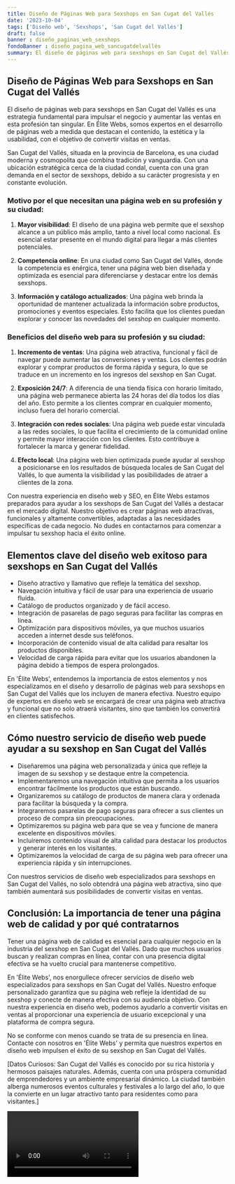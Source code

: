 ```yaml
---
title: Diseño de Páginas Web para Sexshops en San Cugat del Vallés
date: '2023-10-04'
tags: ['Diseño web', 'Sexshops', 'San Cugat del Vallés']
draft: false
banner : diseño_paginas_web_sexshops
fondoBanner : diseño_pagina_web_sancugatdelvallés
summary: El diseño de páginas web para sexshops en San Cugat del Vallés es una estrategia fundamental para impulsar el negocio y aumentar las ventas en esta profesión tan singular. En Élite Webs, somos expertos en el desarrollo de páginas web a medida que destacan el contenido, la estética y la usabilidad, con el objetivo de convertir visitas en ventas.
---
```


## Diseño de Páginas Web para Sexshops en San Cugat del Vallés

El diseño de páginas web para sexshops en San Cugat del Vallés es una estrategia fundamental para impulsar el negocio y aumentar las ventas en esta profesión tan singular. En Élite Webs, somos expertos en el desarrollo de páginas web a medida que destacan el contenido, la estética y la usabilidad, con el objetivo de convertir visitas en ventas.

San Cugat del Vallés, situada en la provincia de Barcelona, es una ciudad moderna y cosmopolita que combina tradición y vanguardia. Con una ubicación estratégica cerca de la ciudad condal, cuenta con una gran demanda en el sector de sexshops, debido a su carácter progresista y en constante evolución.

### Motivo por el que necesitan una página web en su profesión y su ciudad:

1. **Mayor visibilidad**: El diseño de una página web permite que el sexshop alcance a un público más amplio, tanto a nivel local como nacional. Es esencial estar presente en el mundo digital para llegar a más clientes potenciales.

2. **Competencia online**: En una ciudad como San Cugat del Vallés, donde la competencia es enérgica, tener una página web bien diseñada y optimizada es esencial para diferenciarse y destacar entre los demás sexshops.

3. **Información y catálogo actualizados**: Una página web brinda la oportunidad de mantener actualizada la información sobre productos, promociones y eventos especiales. Esto facilita que los clientes puedan explorar y conocer las novedades del sexshop en cualquier momento.

### Beneficios del diseño web para su profesión y su ciudad:

1. **Incremento de ventas**: Una página web atractiva, funcional y fácil de navegar puede aumentar las conversiones y ventas. Los clientes podrán explorar y comprar productos de forma rápida y segura, lo que se traduce en un incremento en los ingresos del sexshop en San Cugat.

2. **Exposición 24/7**: A diferencia de una tienda física con horario limitado, una página web permanece abierta las 24 horas del día todos los días del año. Esto permite a los clientes comprar en cualquier momento, incluso fuera del horario comercial.

3. **Integración con redes sociales**: Una página web puede estar vinculada a las redes sociales, lo que facilita el crecimiento de la comunidad online y permite mayor interacción con los clientes. Esto contribuye a fortalecer la marca y generar fidelidad.

4. **Efecto local**: Una página web bien optimizada puede ayudar al sexshop a posicionarse en los resultados de búsqueda locales de San Cugat del Vallés, lo que aumenta la visibilidad y las posibilidades de atraer a clientes de la zona.

Con nuestra experiencia en diseño web y SEO, en Élite Webs estamos preparados para ayudar a los sexshops de San Cugat del Vallés a destacar en el mercado digital. Nuestro objetivo es crear páginas web atractivas, funcionales y altamente convertibles, adaptadas a las necesidades específicas de cada negocio. No dudes en contactarnos para comenzar a impulsar tu sexshop hacia el éxito online.

<GifSeo />

<Cta />

## Elementos clave del diseño web exitoso para sexshops en San Cugat del Vallés

- Diseño atractivo y llamativo que refleje la temática del sexshop.
- Navegación intuitiva y fácil de usar para una experiencia de usuario fluida.
- Catálogo de productos organizado y de fácil acceso.
- Integración de pasarelas de pago seguras para facilitar las compras en línea.
- Optimización para dispositivos móviles, ya que muchos usuarios acceden a internet desde sus teléfonos.
- Incorporación de contenido visual de alta calidad para resaltar los productos disponibles.
- Velocidad de carga rápida para evitar que los usuarios abandonen la página debido a tiempos de espera prolongados.

En 'Élite Webs', entendemos la importancia de estos elementos y nos especializamos en el diseño y desarrollo de páginas web para sexshops en San Cugat del Vallés que los incluyen de manera efectiva. Nuestro equipo de expertos en diseño web se encargará de crear una página web atractiva y funcional que no solo atraerá visitantes, sino que también los convertirá en clientes satisfechos.

## Cómo nuestro servicio de diseño web puede ayudar a su sexshop en San Cugat del Vallés

- Diseñaremos una página web personalizada y única que refleje la imagen de su sexshop y se destaque entre la competencia.
- Implementaremos una navegación intuitiva que permita a los usuarios encontrar fácilmente los productos que están buscando.
- Organizaremos su catálogo de productos de manera clara y ordenada para facilitar la búsqueda y la compra.
- Integraremos pasarelas de pago seguras para ofrecer a sus clientes un proceso de compra sin preocupaciones.
- Optimizaremos su página web para que se vea y funcione de manera excelente en dispositivos móviles.
- Incluiremos contenido visual de alta calidad para destacar los productos y generar interés en los visitantes.
- Optimizaremos la velocidad de carga de su página web para ofrecer una experiencia rápida y sin interrupciones.

Con nuestros servicios de diseño web especializados para sexshops en San Cugat del Vallés, no solo obtendrá una página web atractiva, sino que también aumentará sus posibilidades de convertir visitas en ventas.

## Conclusión: La importancia de tener una página web de calidad y por qué contratarnos

Tener una página web de calidad es esencial para cualquier negocio en la industria del sexshop en San Cugat del Vallés. Dado que muchos usuarios buscan y realizan compras en línea, contar con una presencia digital efectiva se ha vuelto crucial para mantenerse competitivo.

En 'Élite Webs', nos enorgullece ofrecer servicios de diseño web especializados para sexshops en San Cugat del Vallés. Nuestro enfoque personalizado garantiza que su página web refleje la identidad de su sexshop y conecte de manera efectiva con su audiencia objetivo. Con nuestra experiencia en diseño web, podemos ayudarlo a convertir visitas en ventas al proporcionar una experiencia de usuario excepcional y una plataforma de compra segura.

No se conforme con menos cuando se trata de su presencia en línea. Contacte con nosotros en 'Élite Webs' y permita que nuestros expertos en diseño web impulsen el éxito de su sexshop en San Cugat del Vallés.

\[Datos Curiosos: San Cugat del Vallés es conocido por su rica historia y hermosos paisajes naturales. Además, cuenta con una próspera comunidad de emprendedores y un ambiente empresarial dinámico. La ciudad también alberga numerosos eventos culturales y festivales a lo largo del año, lo que la convierte en un lugar atractivo tanto para residentes como para visitantes.\]

<Video />

<CtaBot job='Sexshops' city='San Cugat del Vallés'/>

<Gmaps query='San Cugat del Vallés+españa+maps' />